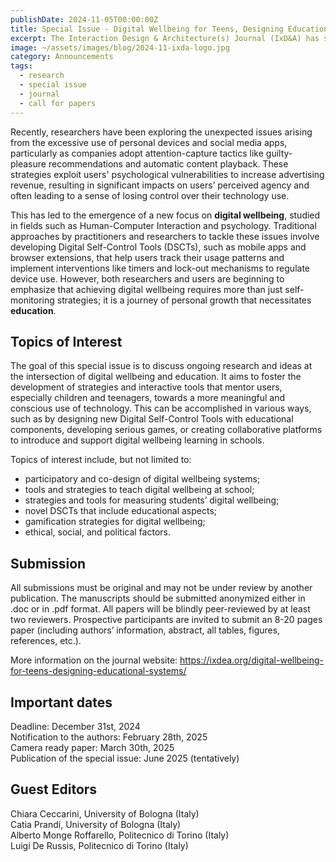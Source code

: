 ```yaml
---
publishDate: 2024-11-05T00:00:00Z
title: Special Issue - Digital Wellbeing for Teens, Designing Educational Systems
excerpt: The Interaction Design & Architecture(s) Journal (IxD&A) has scheduled a special issue on the topic "Digital Wellbeing for Teens - Designing Educational Systems".
image: ~/assets/images/blog/2024-11-ixda-logo.jpg
category: Announcements
tags:
  - research
  - special issue
  - journal
  - call for papers
---
```


Recently, researchers have been exploring the unexpected issues arising from the excessive use of personal devices and social media apps, particularly as companies adopt attention-capture tactics like guilty-pleasure recommendations and automatic content playback. These strategies exploit users' psychological vulnerabilities to increase advertising revenue, resulting in significant impacts on users’ perceived agency and often leading to a sense of losing control over their technology use.

This has led to the emergence of a new focus on **digital wellbeing**, studied in fields such as Human-Computer Interaction and psychology. Traditional approaches by practitioners and researchers to tackle these issues involve developing Digital Self-Control Tools (DSCTs), such as mobile apps and browser extensions, that help users track their usage patterns and implement interventions like timers and lock-out mechanisms to regulate device use. However, both researchers and users are beginning to emphasize that achieving digital wellbeing requires more than just self-monitoring strategies; it is a journey of personal growth that necessitates **education**.

## Topics of Interest

The goal of this special issue is to discuss ongoing research and ideas at the intersection of digital wellbeing and education. It aims to foster the development of strategies and interactive tools that mentor users, especially children and teenagers, towards a more meaningful and conscious use of technology. This can be accomplished in various ways, such as by designing new Digital Self-Control Tools with educational components, developing serious games, or creating collaborative platforms to introduce and support digital wellbeing learning in schools.

Topics of interest include, but not limited to:

- participatory and co-design of digital wellbeing systems;
- tools and strategies to teach digital wellbeing at school;
- strategies and tools for measuring students’ digital wellbeing;
- novel DSCTs that include educational aspects;
- gamification strategies for digital wellbeing;
- ethical, social, and political factors.

## Submission

All submissions must be original and may not be under review by another publication. The manuscripts should be submitted anonymized either in .doc or in .pdf format. All papers will be blindly peer-reviewed by at least two reviewers. Prospective participants are invited to submit an 8-20 pages paper (including authors’ information, abstract, all tables, figures, references, etc.).

More information on the journal website: https://ixdea.org/digital-wellbeing-for-teens-designing-educational-systems/

## Important dates

Deadline: December 31st, 2024<br/>
Notification to the authors: February 28th, 2025<br/>
Camera ready paper: March 30th, 2025<br/>
Publication of the special issue: June 2025 (tentatively)<br/>

## Guest Editors

Chiara Ceccarini, University of Bologna (Italy)<br/>
Catia Prandi, University of Bologna (Italy)<br/>
Alberto Monge Roffarello, Politecnico di Torino (Italy)<br/>
Luigi De Russis, Politecnico di Torino (Italy)<br/>
